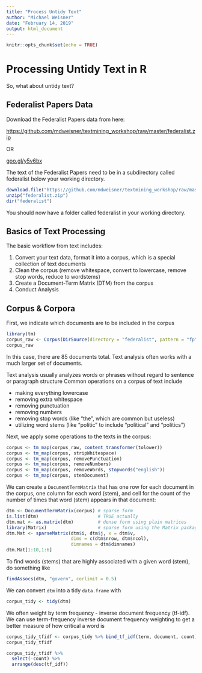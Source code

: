 ```yaml
---
title: "Process Untidy Text"
author: "Michael Weisner"
date: "February 14, 2019"
output: html_document
---
```


```r
knitr::opts_chunk$set(echo = TRUE)
```

# Processing Untidy Text in R

So, what about untidy text?

## Federalist Papers Data
Download the Federalist Papers data from here:

[https://github.com/mdweisner/textmining_workshop/raw/master/federalist.zip](https://github.com/mdweisner/textmining_workshop/raw/master/federalist.zip)

OR

[goo.gl/y5v6bx](goo.gl/y5v6bx)

The text of the Federalist Papers need to be in a subdirectory called federalist below your working directory.

```r
download.file("https://github.com/mdweisner/textmining_workshop/raw/master/federalist.zip", destfile = "./federalist.zip")
unzip("federalist.zip")
dir("federalist")
```

You should now have a folder called federalist in your working directory.

## Basics of Text Processing

The basic workflow from text includes:

1. Convert your text data, format it into a corpus, which is a special collection of text documents
2. Clean the corpus (remove whitespace, convert to lowercase, remove stop words, reduce to wordstems)
3. Create a Document-Term Matrix (DTM) from the corpus
4. Conduct Analysis

## Corpus & Corpora

First, we indicate which documents are to be included in the corpus

```r
library(tm)
corpus_raw <- Corpus(DirSource(directory = "federalist", pattern = "fp"))
corpus_raw
```
In this case, there are 85 documents total. Text analysis often works with a much larger
set of documents.

Text analysis usually analyzes words or phrases without regard to sentence or paragraph structure
Common operations on a corpus of text include

* making everything lowercase
* removing extra whitespace
* removing punctuation
* removing numbers
* removing stop words (like "the", which are common but useless)
* utilizing word stems (like "politic" to include "political" and "politics")

Next, we apply some operations to the texts in the corpus:
```r
corpus <- tm_map(corpus_raw, content_transformer(tolower))
corpus <- tm_map(corpus, stripWhitespace) 
corpus <- tm_map(corpus, removePunctuation)
corpus <- tm_map(corpus, removeNumbers)
corpus <- tm_map(corpus, removeWords, stopwords("english"))
corpus <- tm_map(corpus, stemDocument)
```
We can create a `DocumentTermMatrix` that has one row for each document in the corpus,
one column for each word (stem), and cell for the count of the number of times that word (stem) appears in that 
document:
```r
dtm <- DocumentTermMatrix(corpus) # sparse form
is.list(dtm)                      # TRUE actually
dtm.mat <- as.matrix(dtm)         # dense form using plain matrices
library(Matrix)                   # sparse form using the Matrix package
dtm.Mat <- sparseMatrix(dtm$i, dtm$j, x = dtm$v, 
                        dims = c(dtm$nrow, dtm$ncol), 
                        dimnames = dtm$dimnames)
dtm.Mat[1:10,1:6]
```

To find words (stems) that are highly associated with a given word (stem), do something like
```r
findAssocs(dtm, "govern", corlimit = 0.5)
```

We can convert `dtm` into a tidy `data.frame` with
```r
corpus_tidy <- tidy(dtm)
```

We often weight by term frequency - inverse document frequency (tf-idf).
We can use term-frequency inverse document frequency weighting to get a better measure of how critical a word is
```r
corpus_tidy_tfidf <- corpus_tidy %>% bind_tf_idf(term, document, count)
corpus_tidy_tfidf

corpus_tidy_tfidf %>%
  select(-count) %>%
  arrange(desc(tf_idf))
```


